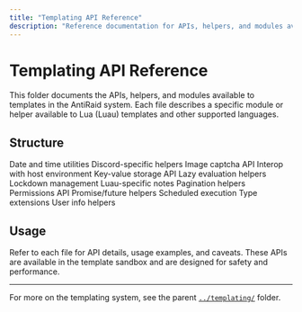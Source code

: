 ```yaml
---
title: "Templating API Reference"
description: "Reference documentation for APIs, helpers, and modules available to templates in AntiRaid."
---
```


# Templating API Reference

This folder documents the APIs, helpers, and modules available to templates in the AntiRaid system. Each file describes a specific module or helper available to Lua (Luau) templates and other supported languages.

## Structure

<CardGrid>
  <Card title="datetime.md" href="./datetime.md">
    Date and time utilities
  </Card>
  <Card title="discord.md" href="./discord.md">
    Discord-specific helpers
  </Card>
  <Card title="img_captcha.md" href="./img_captcha.md">
    Image captcha API
  </Card>
  <Card title="interop.md" href="./interop.md">
    Interop with host environment
  </Card>
  <Card title="kv.md" href="./kv.md">
    Key-value storage API
  </Card>
  <Card title="lazy.md" href="./lazy.md">
    Lazy evaluation helpers
  </Card>
  <Card title="lockdowns.md" href="./lockdowns.md">
    Lockdown management
  </Card>
  <Card title="luau.md" href="./luau.md">
    Luau-specific notes
  </Card>
  <Card title="pages.md" href="./pages.md">
    Pagination helpers
  </Card>
  <Card title="permissions.md" href="./permissions.md">
    Permissions API
  </Card>
  <Card title="promise.md" href="./promise.md">
    Promise/future helpers
  </Card>
  <Card title="scheduledexec.md" href="./scheduledexec.md">
    Scheduled execution
  </Card>
  <Card title="typesext.md" href="./typesext.md">
    Type extensions
  </Card>
  <Card title="userinfo.md" href="./userinfo.md">
    User info helpers
  </Card>
</CardGrid>

## Usage

Refer to each file for API details, usage examples, and caveats. These APIs are available in the template sandbox and are designed for safety and performance.

---

For more on the templating system, see the parent [`../templating/`](../templating/) folder.